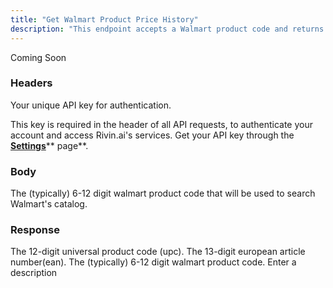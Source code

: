 ```yaml
---
title: "Get Walmart Product Price History"
description: "This endpoint accepts a Walmart product code and returns an array of the price history."
---
```


<Note>
  Coming Soon
</Note>

### Headers

<ParamField path="x-api-key" type="string" required="false">
  Your unique API key for authentication.

  This key is required in the header of all API requests, to authenticate your account and access Rivin.ai's services. Get your API key through the [**Settings**](https://console.anthropic.com/settings/keys)\*\* page\*\*.
</ParamField>

### Body

<ParamField path="walmart_product_code" type="string">
  The (typically) 6-12 digit walmart product code that will be used to search Walmart's catalog.
</ParamField>

### Response

<ParamField path="upc" type="string">
  The 12-digit universal product code (upc).
</ParamField>

<ParamField path="ean" type="string">
  The 13-digit european article number(ean).
</ParamField>

<ParamField path="walmart_product_code" type="string">
  The (typically) 6-12 digit walmart product code.
</ParamField>

<ParamField path="price_history" type="json">
  Enter a description
</ParamField>